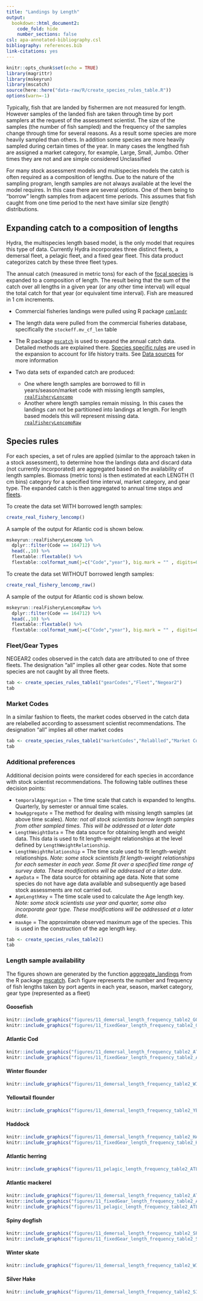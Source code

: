 ```yaml
---
title: "Landings by Length"
output:
  bookdown::html_document2:
    code_fold: hide
    number_sections: false
csl: apa-annotated-bibliography.csl
bibliography: references.bib
link-citations: yes
---
```


```r
knitr::opts_chunk$set(echo = TRUE)
library(magrittr)
library(mskeyrun)
library(mscatch)
source(here::here("data-raw/R/create_species_rules_table.R"))
options(warn=-1)
```

Typically, fish that are landed by fishermen are not measured for length. However samples of the landed fish are taken through time by port samplers at the request of the assessment scientist. The size of the samples (the number of fish sampled) and the frequency of the samples change through time for several reasons. As a result some species are more heavily sampled than others. In addition some species are more heavily sampled during certain times of the year. In many cases the lengthed fish are assigned a market category, for example, Large, Small, Jumbo. Other times they are not and are simple considered Unclassified

For many stock assessment models and multispecies models the catch is often required as a composition of lengths. Due to the nature of the sampling program, length samples are not always available at the level the model requires. In this case there are several options. One of them being to "borrow" length samples from adjacent time periods. This assumes that fish caught from one time period to the next have similar size (length) distributions.

## Expanding catch to a composition of lengths

Hydra, the multispecies length based model, is the only model that requires this type of data. Currently Hydra incorporates three distinct fleets, a demersal fleet, a pelagic fleet, and a fixed gear fleet. This data product categorizes catch by these three fleet types.

The annual catch (measured in metric tons) for each of the [focal species](stockAreas.html#focal) is expanded to a composition of length. The result being that the sum of the catch over all lengths in a given year (or any other time interval) will equal the total catch for that year (or equivalent time interval). Fish are measured in 1 cm increments.

* Commercial fisheries landings were pulled using R package [`comlandr`](https://noaa-edab.github.io/comlandr/)

* The length data were pulled from the commercial fisheries database, specifically the `stockeff.mv_cf_len` table

* The R package [`mscatch`](https://noaa-edab.github.io/mscatch/) is used to expand the annual catch data. Detailed methods are explained there. [Species specific rules](#rules) are used in the expansion to account for life history traits. See [Data sources](GBLandingLengthDataSources.html#function) for more information

* Two data sets of expanded catch are produced:
  * One where length samples are borrowed to fill in years/season/market code with missing length samples, [`realFisheryLencomp`](https://noaa-edab.github.io/ms-keyrun/reference/realFisheryLencomp.html)
  * Another where length samples remain missing. In this cases the landings can not be partitioned into landings at length. For length based models this will represent missing data. [`realFisheryLencompRaw`](https://noaa-edab.github.io/ms-keyrun/reference/realFisheryLencompRaw.html)

## Species rules {#rules}

For each species, a set of rules are applied (similar to the approach taken in a stock assessment), to determine how the landings data and discard data (not currently incorporated) are aggregated based on the availability of length samples. Biomass (metric tons) is then estimated at each LENGTH (1 cm bins) category for a specified time interval, market category, and gear type. The expanded catch is then aggregated to annual time steps and [fleets](https://noaa-edab.github.io/ms-keyrun/articles/GBFleetDecisions.html). 

To create the data set WITH borrowed length samples:
```r
create_real_fishery_lencomp()
```

A sample of the output for Atlantic cod is shown below.

```r
mskeyrun::realFisheryLencomp %>%
  dplyr::filter(Code == 164712) %>%
  head(.,10) %>%
  flextable::flextable() %>% 
  flextable::colformat_num(j=c("Code","year"), big.mark = "" , digits=0 )
```



To create the data set WITHOUT borrowed length samples:
```r
create_real_fishery_lencomp_raw()
```

A sample of the output for Atlantic cod is shown below.

```r
mskeyrun::realFisheryLencompRaw %>%
  dplyr::filter(Code == 164712) %>%
  head(.,10) %>%
  flextable::flextable() %>% 
  flextable::colformat_num(j=c("Code","year"), big.mark = "" , digits=0 )
```


### Fleet/Gear Types

NEGEAR2 codes observed in the catch data are attributed to one of three fleets. The designation "all" implies all other gear codes. Note that some species are not caught by all three fleets.

```r
tab <- create_species_rules_table1("gearCodes","Fleet","Negear2")
tab

```
### Market Codes

In a similar fashion to fleets, the market codes observed in the catch data are relabelled according to assessment scientist recommendations. The designation "all" implies all other market codes

```r
tab <- create_species_rules_table1("marketCodes","Relablled","Market Codes")
tab

```
### Additional preferences

Additional decision points were considered for each species in accordance with stock scientist recommendations. The following table outlines these decision points:

*   `temporalAggregation` = The time scale that catch is expanded to lengths. Quarterly, by semester or annual time scales.
*   `howAggregate` = The method for dealing with missing length samples (at above time scales). *Note: not all stock scientists borrow length samples from other sampled times. This will be addressed at a later date*
*   `LengthWeightData` = The data source for obtaining length and weight data. This data is used to fit length-weight relationships at the level defined by `LengthWeightRelationship`.
*   `LengthWeightRelationship` = The time scale used to fit length-weight relationships. *Note: some stock scientists fit length-weight relationships for each semester in each year. Some fit over a specified time range of survey data. These modifications will be addressed at a later date.*
*   `AgeData` = The data source for obtaining age data. Note that some species do not have age data available and subsequently age based stock assessments are not carried out.
*   `AgeLengthKey` = The time scale used to calculate the Age length key. *Note: some stock scientists use year and quarter, some also incorporate gear type. These modifications will be addressed at a later date. *
*   `maxAge` = The approximate observed maximum age of the species. This is used in the construction of the age length key.

```r
tab <- create_species_rules_table2()
tab

```

### Length sample availability {.tabset}

The figures shown are generated by the function [aggregate_landings](https://noaa-edab.github.io/mscatch/reference/aggregate_landings.html) from the R package [mscatch](https://noaa-edab.github.io/mscatch/articles/mscatch.html). Each figure represents the number and frequency of fish lengths taken by port agents in each year, season, market category, gear type (represented as a fleet)


#### Goosefish

``` r
knitr::include_graphics("figures/11_demersal_length_frequency_table2_GOOSEFISH.png")
knitr::include_graphics("figures/11_fixedGear_length_frequency_table2_GOOSEFISH.png")
```

#### Atlantic Cod
```r
knitr::include_graphics("figures/11_demersal_length_frequency_table2_ATLANTIC COD.png")
knitr::include_graphics("figures/11_fixedGear_length_frequency_table2_ATLANTIC COD.png")

```

#### Winter flounder
```r
knitr::include_graphics("figures/11_demersal_length_frequency_table2_WINTER FLOUNDER.png")


```


#### Yellowtail flounder
```r
knitr::include_graphics("figures/11_demersal_length_frequency_table2_YELLOWTAIL FLOUNDER.png")


```


#### Haddock
```r
knitr::include_graphics("figures/11_demersal_length_frequency_table2_HADDOCK.png")
knitr::include_graphics("figures/11_fixedGear_length_frequency_table2_HADDOCK.png")

```


#### Atlantic herring

```r
knitr::include_graphics("figures/11_pelagic_length_frequency_table2_ATLANTIC HERRING.png")

```

#### Atlantic mackerel
```r
knitr::include_graphics("figures/11_demersal_length_frequency_table2_ATLANTIC MACKEREL.png")
knitr::include_graphics("figures/11_fixedGear_length_frequency_table2_ATLANTIC MACKEREL.png")
knitr::include_graphics("figures/11_pelagic_length_frequency_table2_ATLANTIC MACKEREL.png")

```


#### Spiny dogfish
```r
knitr::include_graphics("figures/11_demersal_length_frequency_table2_SPINY DOGFISH.png")
knitr::include_graphics("figures/11_fixedGear_length_frequency_table2_SPINY DOGFISH.png")

```


#### Winter skate
```r
knitr::include_graphics("figures/11_demersal_length_frequency_table2_WINTER SKATE.png")

```


#### Silver Hake
```r
knitr::include_graphics("figures/11_demersal_length_frequency_table2_SILVER HAKE.png")


```

